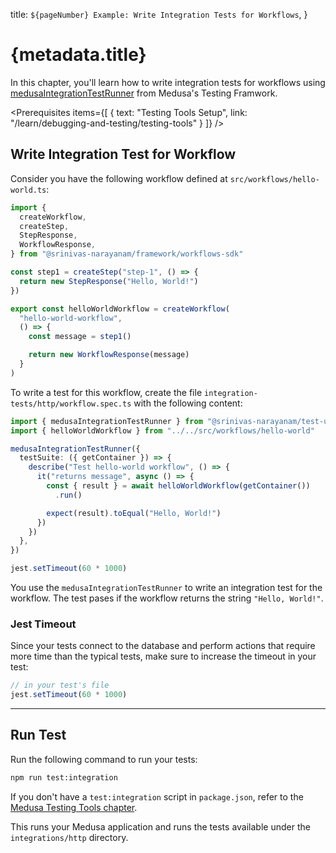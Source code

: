 
  title: `${pageNumber} Example: Write Integration Tests for Workflows`,
}

# {metadata.title}

In this chapter, you'll learn how to write integration tests for workflows using [medusaIntegrationTestRunner](../page.mdx) from Medusa's Testing Framwork.

<Prerequisites
  items={[
    {
      text: "Testing Tools Setup",
      link: "/learn/debugging-and-testing/testing-tools"
    }
  ]}
/>

## Write Integration Test for Workflow

Consider you have the following workflow defined at `src/workflows/hello-world.ts`:

```ts title="src/workflows/hello-world.ts"
import {
  createWorkflow,
  createStep,
  StepResponse,
  WorkflowResponse,
} from "@srinivas-narayanam/framework/workflows-sdk"

const step1 = createStep("step-1", () => {
  return new StepResponse("Hello, World!")
})

export const helloWorldWorkflow = createWorkflow(
  "hello-world-workflow",
  () => {
    const message = step1()

    return new WorkflowResponse(message)
  }
)
```

To write a test for this workflow, create the file `integration-tests/http/workflow.spec.ts` with the following content:

```ts title="integration-tests/http/workflow.spec.ts"
import { medusaIntegrationTestRunner } from "@srinivas-narayanam/test-utils"
import { helloWorldWorkflow } from "../../src/workflows/hello-world"

medusaIntegrationTestRunner({
  testSuite: ({ getContainer }) => {
    describe("Test hello-world workflow", () => {
      it("returns message", async () => {
        const { result } = await helloWorldWorkflow(getContainer())
          .run()

        expect(result).toEqual("Hello, World!")
      })
    })
  },
})

jest.setTimeout(60 * 1000)
```

You use the `medusaIntegrationTestRunner` to write an integration test for the workflow. The test pases if the workflow returns the string `"Hello, World!"`.

### Jest Timeout

Since your tests connect to the database and perform actions that require more time than the typical tests, make sure to increase the timeout in your test:

```ts title="integration-tests/http/custom-routes.spec.ts"
// in your test's file
jest.setTimeout(60 * 1000)
```

---

## Run Test

Run the following command to run your tests:

```bash npm2yarn
npm run test:integration
```

<Note title="Tip">

If you don't have a `test:integration` script in `package.json`, refer to the [Medusa Testing Tools chapter](../../page.mdx#add-test-commands).

</Note>

This runs your Medusa application and runs the tests available under the `integrations/http` directory.
